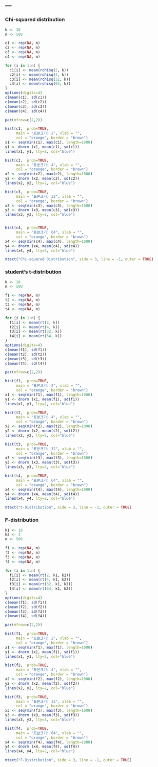 ---
---

### Chi-squared distribution
```r

k <- 10
n <- 500

c1 <- rep(NA, n)
c2 <- rep(NA, n)
c3 <- rep(NA, n)
c4 <- rep(NA, n)

for (i in 1:n) {
  c1[i] <- mean(rchisq(2, k))
  c2[i] <- mean(rchisq(4, k))
  c3[i] <- mean(rchisq(32, k))
  c4[i] <- mean(rchisq(64, k))
}
options(digits=4)
c(mean(c1), sd(c1))
c(mean(c2), sd(c2))
c(mean(c3), sd(c3))
c(mean(c4), sd(c4))

par(mfrow=c(2,2))

hist(c1,  prob=TRUE, 
     main = "표본크기: 2", xlab = "",
     col = "orange", border = "brown")
x1 <- seq(min(c1), max(c1), length=1000)
y1 <- dnorm (x1, mean(c1), sd(c1))
lines(x1, y1, lty=2, col="blue")

hist(c2,  prob=TRUE,  
     main = "표본크기: 4", xlab = "",
     col = "orange", border = "brown")
x2 <- seq(min(c2), max(c2), length=1000)
y2 <- dnorm (x2, mean(c2), sd(c2))
lines(x2, y2, lty=2, col="blue")

hist(c3,  prob=TRUE,  
     main = "표본크기: 32", xlab = "", 
     col = "orange", border = "brown")
x3 <- seq(min(c3), max(c3), length=1000)
y3 <- dnorm (x3, mean(c3), sd(c3))
lines(x3, y3, lty=2, col="blue")


hist(c4,  prob=TRUE,  
     main = "표본크기: 64", xlab = "", 
     col = "orange", border = "brown")
x4 <- seq(min(c4), max(c4), length=1000)
y4 <- dnorm (x4, mean(c4), sd(c4))
lines(x4, y4, lty=2, col="blue")

mtext("Chi-squared Distribution", side = 3, line = -1, outer = TRUE)
```




### student's t-distribution

```r

k <- 10
n <- 500

f1 <- rep(NA, n)
t2 <- rep(NA, n)
t3 <- rep(NA, n)
t4 <- rep(NA, n)

for (i in 1:n) {
  f1[i] <- mean(rt(2, k))
  t2[i] <- mean(rt(4, k))
  t3[i] <- mean(rt(32, k))
  t4[i] <- mean(rt(64, k))
}
options(digits=4)
c(mean(f1), sd(f1))
c(mean(t2), sd(t2))
c(mean(t3), sd(t3))
c(mean(t4), sd(t4))

par(mfrow=c(2,2))

hist(f1,  prob=TRUE, 
     main = "표본크기: 2", xlab = "",
     col = "orange", border = "brown")
x1 <- seq(min(f1), max(f1), length=1000)
y1 <- dnorm (x1, mean(f1), sd(f1))
lines(x1, y1, lty=2, col="blue")

hist(t2,  prob=TRUE, 
     main = "표본크기: 4", xlab = "",
     col = "orange", border = "brown")
x2 <- seq(min(t2), max(t2), length=1000)
y2 <- dnorm (x2, mean(t2), sd(t2))
lines(x2, y2, lty=2, col="blue")

hist(t3,  prob=TRUE, 
     main = "표본크기: 32", xlab = "",
     col = "orange", border = "brown")
x3 <- seq(min(t3), max(t3), length=1000)
y3 <- dnorm (x3, mean(t3), sd(t3))
lines(x3, y3, lty=2, col="blue")

hist(t4,  prob=TRUE, 
     main = "표본크기: 64", xlab = "",
     col = "orange", border = "brown")
x4 <- seq(min(t4), max(t4), length=1000)
y4 <- dnorm (x4, mean(t4), sd(t4))
lines(x4, y4, lty=2, col="blue")

mtext("t-Distribution", side = 3, line = -1, outer = TRUE)

```


### F-distribution

```r

k1 <- 10
k2 <- 3
n <- 500

f1 <- rep(NA, n)
f2 <- rep(NA, n)
f3 <- rep(NA, n)
f4 <- rep(NA, n)

for (i in 1:n) {
  f1[i] <- mean(rt(2, k1, k2))
  f2[i] <- mean(rt(4, k1, k2))
  f3[i] <- mean(rt(32, k1, k2))
  f4[i] <- mean(rt(64, k1, k2))
}
options(digits=4)
c(mean(f1), sd(f1))
c(mean(f2), sd(f2))
c(mean(f3), sd(f3))
c(mean(f4), sd(f4))

par(mfrow=c(2,2))

hist(f1,  prob=TRUE, 
     main = "표본크기: 2", xlab = "",
     col = "orange", border = "brown")
x1 <- seq(min(f1), max(f1), length=1000)
y1 <- dnorm (x1, mean(f1), sd(f1))
lines(x1, y1, lty=2, col="blue")

hist(f2,  prob=TRUE, 
     main = "표본크기: 4", xlab = "",
     col = "orange", border = "brown")
x2 <- seq(min(f2), max(f2), length=1000)
y2 <- dnorm (x2, mean(f2), sd(f2))
lines(x2, y2, lty=2, col="blue")

hist(f3,  prob=TRUE, 
     main = "표본크기: 32", xlab = "",
     col = "orange", border = "brown")
x3 <- seq(min(f3), max(f3), length=1000)
y3 <- dnorm (x3, mean(f3), sd(f3))
lines(x3, y3, lty=2, col="blue")

hist(f4,  prob=TRUE, 
     main = "표본크기: 64", xlab = "",
     col = "orange", border = "brown")
x4 <- seq(min(f4), max(f4), length=1000)
y4 <- dnorm (x4, mean(f4), sd(f4))
lines(x4, y4, lty=2, col="blue")

mtext("F-Distribution", side = 3, line = -1, outer = TRUE)

```













